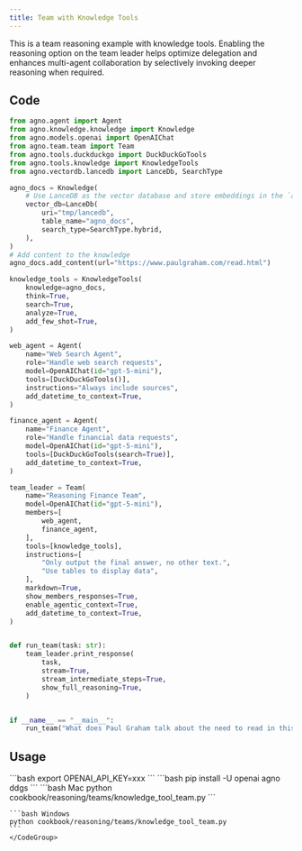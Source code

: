 ```yaml
---
title: Team with Knowledge Tools
---
```

This is a team reasoning example with knowledge tools.
<Tip>
Enabling the reasoning option on the team leader helps optimize delegation and enhances multi-agent collaboration by selectively invoking deeper reasoning when required.
</Tip>

## Code

```python cookbook/reasoning/teams/knowledge_tool_team.py
from agno.agent import Agent
from agno.knowledge.knowledge import Knowledge
from agno.models.openai import OpenAIChat
from agno.team.team import Team
from agno.tools.duckduckgo import DuckDuckGoTools
from agno.tools.knowledge import KnowledgeTools
from agno.vectordb.lancedb import LanceDb, SearchType

agno_docs = Knowledge(
    # Use LanceDB as the vector database and store embeddings in the `agno_docs` table
    vector_db=LanceDb(
        uri="tmp/lancedb",
        table_name="agno_docs",
        search_type=SearchType.hybrid,
    ),
)
# Add content to the knowledge
agno_docs.add_content(url="https://www.paulgraham.com/read.html")

knowledge_tools = KnowledgeTools(
    knowledge=agno_docs,
    think=True,
    search=True,
    analyze=True,
    add_few_shot=True,
)

web_agent = Agent(
    name="Web Search Agent",
    role="Handle web search requests",
    model=OpenAIChat(id="gpt-5-mini"),
    tools=[DuckDuckGoTools()],
    instructions="Always include sources",
    add_datetime_to_context=True,
)

finance_agent = Agent(
    name="Finance Agent",
    role="Handle financial data requests",
    model=OpenAIChat(id="gpt-5-mini"),
    tools=[DuckDuckGoTools(search=True)],
    add_datetime_to_context=True,
)

team_leader = Team(
    name="Reasoning Finance Team",
    model=OpenAIChat(id="gpt-5-mini"),
    members=[
        web_agent,
        finance_agent,
    ],
    tools=[knowledge_tools],
    instructions=[
        "Only output the final answer, no other text.",
        "Use tables to display data",
    ],
    markdown=True,
    show_members_responses=True,
    enable_agentic_context=True,
    add_datetime_to_context=True,
)


def run_team(task: str):
    team_leader.print_response(
        task,
        stream=True,
        stream_intermediate_steps=True,
        show_full_reasoning=True,
    )


if __name__ == "__main__":
    run_team("What does Paul Graham talk about the need to read in this essay?")
```

## Usage

<Steps>
  <Snippet file="create-venv-step.mdx" />

  <Step title="Set your API key">
    ```bash
    export OPENAI_API_KEY=xxx
    ```
  </Step>

  <Step title="Install libraries">
    ```bash
    pip install -U openai agno ddgs
    ```
  </Step>

  <Step title="Run Example">
    <CodeGroup>
    ```bash Mac
    python cookbook/reasoning/teams/knowledge_tool_team.py
    ```

    ```bash Windows
    python cookbook/reasoning/teams/knowledge_tool_team.py
    ```
    </CodeGroup>
  </Step>
</Steps>
